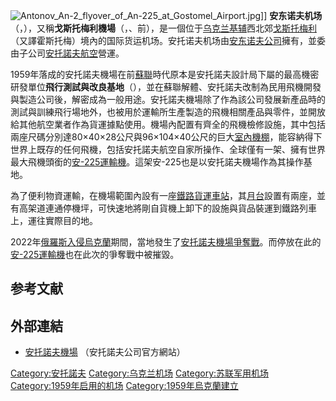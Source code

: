 {{NoteTA
|1=zh-tw:安托諾夫; zh-cn:安东诺夫;zh-hans:安托诺夫
|2=zh-tw:An-;zh-cn:安-;
}}
{{Infobox airport 
| name         = 安东诺夫机场
| nativename   = 
| nativename-a = Аеропорт «Антонов»
| nativename-r = 
| image        = gostomel-airport.jpg
| image-width  = 275 px
| caption      = 
| IATA         = GML
| ICAO         = UKKM
| type         = 公有民用
| owner        = 
| operator     = [[安东诺夫航空|安东诺夫航空]]
| city-served  = 
| location     = {{UKR}}[[基辅州|基辅州]][[戈斯托梅利|戈斯托梅利]]
| elevation-f  = 517
| elevation-m  = 158
| coordinates  =
| pushpin_map            = Ukraine
| pushpin_map_caption    = 所在位置
| pushpin_label          = '''GML'''
| pushpin_label_position = top
| latd  =  50 | latm  = 36 | lats  = 13 | latNS  = N
| longd = 030 | longm = 11 | longs = 31 | longEW = E
| coordinates_region = UA-32
| website      = 
| metric-elev  = 
| metric-rwy   = 
| r1-number    = 15/33
| r1-length-f  = 11,483
| r1-length-m  = 3,500
| r1-surface   = 混凝土
| stat-year    = 
| stat1-header = 
| stat1-data   = 
| stat2-header = 
| stat2-data   = 
| footnotes    = 
}}[[File:Antonov_An-2_flyover_of_An-225_at_Gostomel_Airport.jpg|thumb]]]]
'''安东诺夫机场'''（{{lang-uk|аеропорт „Антонов”}}，{{Airport codes|GML|UKKM}}），又稱'''戈斯托梅利機場'''（{{lang-uk|аеропорт „Гостомель”}}，{{lang-en|Hostomel Airport}}、前{{lang|en|Gostomel Airport}}），是一個位于[[乌克兰|乌克兰]][[基辅|基辅]]西北郊[[戈斯托梅利|戈斯托梅利]]（又譯霍斯托梅）境內的国际货运机场。安托诺夫机场由[[安托諾夫航空科學技術聯合體|安东诺夫公司]]擁有，並委由子公司[[安托諾夫航空|安托諾夫航空]]營運。

1959年落成的安托諾夫機場在前[[蘇聯|蘇聯]]時代原本是安托諾夫設計局下屬的最高機密研發單位'''飛行測試與改良基地'''（{{lang-ru|Летно-испытательная доводочная база}}），並在蘇聯解體、安托諾夫改制為民用飛機開發與製造公司後，解密成為一般用途。安托諾夫機場除了作為該公司發展新產品時的測試與訓練飛行場地外，也被用於運輸所生產製造的飛機相關產品與零件，並開放給其他航空業者作為貨運據點使用。機場內配置有齊全的飛機檢修設施，其中包括兩座尺碼分別達80×40×28公尺與96×104×40公尺的巨大[[機棚|室內機棚]]，能容納得下世界上既存的任何飛機，包括安托諾夫航空自家所操作、全球僅有一架、擁有世界最大飛機頭銜的[[An-225運輸機|安-225運輸機]]{{R|Official}}。這架安-225也是以安托諾夫機場作為其操作基地。

為了便利物資運輸，在機場範圍內設有一座[[鐵路車站|鐵路貨運車站]]，其[[月台|月台]]設置有兩座{{link-en|門式移動吊車|Gantry crane}}，並有高架道連通停機坪，可快速地將剛自貨機上卸下的設施與貨品裝運到鐵路列車上，運往實際目的地{{R|Official}}。

2022年[[俄羅斯入侵烏克蘭|俄羅斯入侵烏克蘭]]期間，當地發生了[[安托諾夫機場爭奪戰|安托諾夫機場爭奪戰]]。而停放在此的[[An-225運輸機|安-225運輸機]]也在此次的爭奪戰中被摧毀。

==参考文献==
{{reflist|refs=
<ref name="Official">{{Cite web |url=http://www.antonov.com/services/antonov-airport?lang=en |title=Antonov airport |language=en |archiveurl=https://web.archive.org/web/20130915030026/http://www.antonov.com/services/antonov-airport?lang=en |archivedate=2013-09-15 |publisher=安托諾夫公司官方網站 |date= |accessdate=2014-10-25 |deadurl=yes }}</ref>
}}

==外部連結==
* [http://www.antonov.com/services/antonov-airport?lang=en 安托諾夫機場] {{Wayback|url=http://www.antonov.com/services/antonov-airport?lang=en |date=20130915030026 }}（安托諾夫公司官方網站）{{en}}

[[Category:安托諾夫|Category:安托諾夫]]
[[Category:乌克兰机场|Category:乌克兰机场]]
[[Category:苏联军用机场|Category:苏联军用机场]]
[[Category:1959年启用的机场|Category:1959年启用的机场]]
[[Category:1959年烏克蘭建立|Category:1959年烏克蘭建立]]